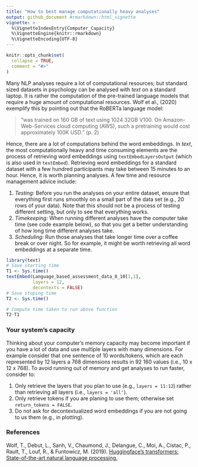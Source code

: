 ```yaml
---
title: "How to best manage computationally heavy analyses"
output: github_document #rmarkdown::html_vignette
vignette: >
  %\VignetteIndexEntry{Computer_Capacity}
  %\VignetteEngine{knitr::rmarkdown}
  %\VignetteEncoding{UTF-8}
---
```


```r
knitr::opts_chunk$set(
  collapse = TRUE,
  comment = "#>"
)
```

Many NLP analyses require a lot of computational resources; but standard sized datasets in psychology can be analysed with *text* on a standard laptop. It is rather the computation of the pre-trained language models that require a huge amount of computational resources. Wolf et al., (2020) exemplify this by pointing out that the RoBERTa language model: 

>"was trained on 160 GB of text using 1024 32GB V100. On Amazon-Web-Services cloud computing (AWS), such a pretraining would cost approximately 100K USD." (p. 2)  

Hence, there are a lot of computations behind the word embeddings. In *text*, the most computationally heavy and time consuming elements are the process of retrieving word embeddings using ```textEmbedLayersOutput``` (which is also used in ```textEmbed```). Retrieving word embeddings for a standard dataset with a few hundred participants may take between 15 minutes to an hour. Hence, it is worth planning analyses. A few time and resource management advice include: 

1. *Testing:* Before you run the analyses on your entire dataset, ensure that everything first runs smoothly on a small part of the data set (e.g., 20 rows of your data). Note that this should not be a process of testing different setting, but only to see that everything works.  
2. *Timekeeping:* When running different analyses have the computer take time (see code example below), so that you get a better understanding of how long time different analyses take.
3. *Scheduling:* Run those analyses that take longer time over a coffee break or over night. So for example, it might be worth retrieving all word embeddings at a separate time.  

```r

library(text)
# Save starting time
T1 <- Sys.time()
textEmbed(Language_based_assessment_data_8_10[1,1], 
          layers = 12, 
          decontexts = FALSE)
# Save stoping time
T2 <- Sys.time()

# Compute time taken to run above function
T2-T1
```

### Your system's capacity
Thinking about your computer's memory capacity may become important if you have a lot of data and use multiple layers with many dimensions. For example consider that one sentence of 10 words/tokens, which are each represented by 12 layers a 768 dimensions results in 92 160 values (i.e., 10 x 12 x 768). To avoid running out of memory and get analyses to run faster, consider to:

1. Only retrieve the layers that you plan to use (e.g., ```layers = 11:12```) rather than retrieving all layers (i.e., ```layers = 'all'```). 
2. Only retrieve tokens if you are planing to use them; otherwise set ```return_tokens = FALSE```. 
3. Do not ask for decontextualized word embeddings if you are not going to us them (e.g., in plotting).


### References
Wolf, T., Debut, L., Sanh, V., Chaumond, J., Delangue, C., Moi, A., Cistac, P., Rault, T., Louf, R., & Funtowicz, M. (2019). [Huggingface’s transformers: State-of-the-art natural language processing.](https://arxiv.org/abs/1910.03771)

